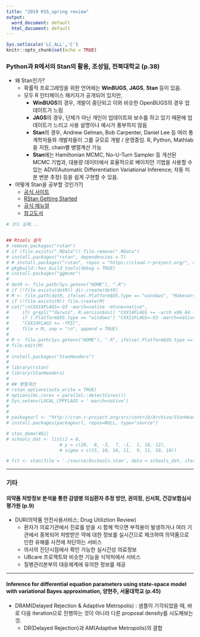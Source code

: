 ```yaml
---
title: "2019 KSS_spring review"
output:
  word_document: default
  html_document: default
---
```


```r
Sys.setlocale('LC_ALL','C')
knitr::opts_chunk$set(echo = TRUE)
```

### Python과 R에서의 Stan의 활용, 조성일, 전북대학교 (p.38)

- 왜 Stan인가?
    - 확률적 프로그래밍을 위한 언어에는 **WinBUGS**, **JAGS**, **Stan** 등이 있음.
    - 모두 R 인터페이스 패키지가 공개되어 있지만,
        - **WinBUGS**의 경우, 개발이 중단되고 이와 비슷한 OpenBUGS의 경우 업데이트가 느림
        - **JAGS**의 경우, 단체가 아닌 개인이 업데이트와 보수를 하고 있기 때문에 업데이트가 느리고 사용 설명이나 예시가 풍부하지 않음
        - **Stan**의 경우, Andrew Gelman, Bob Carpenter, Daniel Lee 등 여러 통계학자들와 개발자들이 그룹 규모로 개발 / 운영중임. R, Python, Mathlab을 지원, chain별 병렬계산 가능
        - **Stan**에는 Hamiltonian MCMC, No-U-Turn Sampler 등 개선된 MCMC 기법과, 대용량 데이터에서 효율적으로 베이지안 기법을 사용할 수 있는 ADVI(Automatic Differentiation Variational Inference; 자동 미분 변분 추정) 등을 쉽게 구현할 수 있음. 

- 어떻게 Stan을 공부할 것인가?]
    - [공식 사이트](https://mc-stan.org/)
    - [RStan Getting Started](https://github.com/stan-dev/rstan/wiki/RStan-Getting-Started)
    - [공식 매뉴얼](https://mc-stan.org/docs/2_19/reference-manual/index.html)
    - [참고도서](https://www.aladin.co.kr/shop/wproduct.aspx?ItemId=186779904) 



```r
# 코드 실패...


## Rtools 설치
# remove.packages("rstan")
# if (file.exists(".RData")) file.remove(".RData")
# install.packages("rstan", dependencies = T)
# # install.packages("rstan", repos = "https://cloud.r-project.org/", dependencies = TRUE)
# pkgbuild::has_build_tools(debug = TRUE)
# install.packages("ggmcmc")
# 
# dotR <- file.path(Sys.getenv("HOME"), ".R")
# if (!file.exists(dotR)) dir.create(dotR)
# M <- file.path(dotR, ifelse(.Platform$OS.type == "windows", "Makevars.win", "Makevars"))
# if (!file.exists(M)) file.create(M)
# cat("\nCXX14FLAGS=-O3 -march=native -mtune=native",
#     if( grepl("^darwin", R.version$os)) "CXX14FLAGS += -arch x86_64 -ftemplate-depth-256" else
#     if (.Platform$OS.type == "windows") "CXX11FLAGS=-O3 -march=native -mtune=native" else
#     "CXX14FLAGS += -fPIC",
#     file = M, sep = "\n", append = TRUE)
# 
# M <- file.path(Sys.getenv("HOME"), ".R", ifelse(.Platform$OS.type == "windows", "Makevars.win", "Makevars"))
# file.edit(M)
# 
# install.packages("StanHeaders")
# 
# library(rstan)
# library(StanHeaders)
# 
# ## 병렬계산
# rstan_options(auto_write = TRUE)
# options(mc.cores = parallel::detectCores())
# Sys.setenv(LOCAL_CPPFLAGS = '-march=native')
# 
# 
# packageurl <- "http://cran.r-project.org/src/contrib/Archive/StanHeaders/StanHeaders_2.17.2.tar.gz"
# install.packages(packageurl, repos=NULL, type="source")
```

```r
# stan_demo(461)
# schools_dat <- list(J = 8,  
                    # y = c(28,  8, -3,  7, -1,  1, 18, 12),
                    # sigma = c(15, 10, 16, 11,  9, 11, 10, 18))

# fit <- stan(file = './source/8schools.stan', data = schools_dat, iter = 1000, chains = 4)
```

---

### 기타
#### 의약품 처방정보 분석을 통한 감염병 의심환자 추정 방안, 권의정, 신서희, 건강보험심사평가원 (p.9)
- DUR(의약품 안전사용서비스; Drug Utiliztion Review)
    - 환자가 의료기관에서 진료를 받을 시 함께 먹으면 부작용이 발생하거나 여러 기관에서 중복되어 처방받은 약에 대한 정보를 실시간으로 체크하여 의약품으로 인한 유해를 사전에 차단하는 서비스
    - 의사의 진단시점에서 확인 가능한 실시간성 의료정보
    - UBcare 프로젝트와 비슷한 기능을 식약처에서 서비스
    - 질병관리본부의 대응체계에 유의한 정보를 제공

---
    
#### Inference for differential equation parameters using state-space model with variational Bayes approximation, 양현주, 서울대학교 (p.45)
- DRAM(Delayed Rejection & Adaptive Metropolis) : 샘플이 기각되었을 때, 바로 다음 iteration으로 진행하는 것이 아니라 다른 proposal density를 시도해보는 것.
    - DR(Delayed Rejection)과 AM(Adaptive Metropolis)의 결합